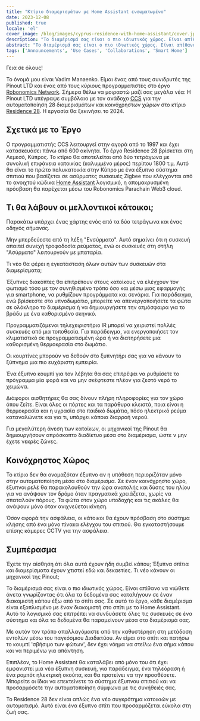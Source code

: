 ```yaml
---
title: "Κτίριο διαμερισμάτων με Home Assistant ενσωματωμένο"
date: 2023-12-08
published: true
locale: 'el'
cover_image: /blog/images/cyprus-residence-with-home-assistant/cover.jpg
description: "Το διαμέρισμά σας είναι ο πιο ιδιωτικός χώρος. Είναι απίθανο να νιώθετε άνετα γνωρίζοντας ότι όλα τα δεδομένα σας καταλήγουν σε έναν διακομιστή κάπου έξω από το σπίτι σας. Σε αυτό το έργο, κάθε διαμέρισμα είναι εξοπλισμένο με έναν διακομιστή στο σπίτι με το Home Assistant."
abstract: "Το διαμέρισμά σας είναι ο πιο ιδιωτικός χώρος. Είναι απίθανο να νιώθετε άνετα γνωρίζοντας ότι όλα τα δεδομένα σας καταλήγουν σε έναν διακομιστή κάπου έξω από το σπίτι σας. Σε αυτό το έργο, κάθε διαμέρισμα είναι εξοπλισμένο με έναν διακομιστή στο σπίτι με το Home Assistant."
tags: ['Announcements', 'Use Cases', 'Collaborations', 'Smart Home']
---
```


Γεια σε όλους!

Το όνομά μου είναι Vadim Manaenko. Είμαι ένας από τους συνιδρυτές της Pinout LTD και ένας από τους κύριους προγραμματιστές στο έργο [Robonomics Network](https://robonomics.network/). Σήμερα θέλω να μοιραστώ μαζί σας μεγάλα νέα: Η Pinout LTD υπέγραψε συμβόλαιο με τον ανάδοχο [CCS](https://www.stylianidesgroup.com/) για την αυτοματοποίηση 28 διαμερισμάτων και κοινόχρηστων χώρων στο κτίριο [Residence 28](https://www.stylianidesgroup.com/property/residence-28). Η εργασία θα ξεκινήσει το 2024.

## Σχετικά με το Έργο

Ο προγραμματιστής CCS λειτουργεί στην αγορά από το 1997 και έχει κατασκευάσει πάνω από 600 ακίνητα. Το έργο Residence 28 βρίσκεται στη Λεμεσό, Κύπρος. Το κτίριο θα αποτελείται από δύο τετράγωνα με συνολική επιφάνεια κατοικίας (καλυμμένο μέρος) περίπου 1800 τ.μ. Αυτό θα είναι το πρώτο πολυκατοικία στην Κύπρο με ένα έξυπνο σύστημα σπιτιού που βασίζεται σε ασύρματες συσκευές Zigbee που ελέγχονται από το ανοιχτού κώδικα [Home Assistant](https://www.home-assistant.io/) λογισμικό, η απομακρυσμένη πρόσβαση θα παρέχεται μέσω του Robonomics Parachain Web3 cloud.

## Τι θα λάβουν οι μελλοντικοί κάτοικοι;

Παρακάτω υπάρχει ένας χάρτης ενός από τα δύο τετράγωνα και ένας οδηγός σήμανσς.

<RbImage zoom src="/blog/images/cyprus-residence-with-home-assistant/smart-home-floor-plan-cyprus-residence.jpg" alt="Smart home floor plan" />

Μην μπερδεύεστε από τη λέξη "Ενσύρματο". Αυτό σημαίνει ότι η συσκευή απαιτεί συνεχή τροφοδοσία ρεύματος, ενώ οι συσκευές στη στήλη "Ασύρματο" λειτουργούν με μπαταρία.

Τι νέο θα φέρει η εγκατάσταση όλων αυτών των συσκευών στα διαμερίσματα;

Έξυπνες διακόπτες θα επιτρέπουν στους κατοίκους να ελέγχουν τον φωτισμό τόσο με τον συνηθισμένο τρόπο όσο και μέσω μιας εφαρμογής για smartphone, να ρυθμίζουν προγράμματα και σενάρια. Για παράδειγμα, ενώ βρίσκεστε στο υπνοδωμάτιο, μπορείτε να απενεργοποιήσετε τα φώτα σε ολόκληρο το διαμέρισμα ή να δημιουργήσετε την ατμόσφαιρα για το βράδυ με ένα καθορισμένο σκηνικό.

Προγραμματιζόμενοι τηλεχειριστήριο IR μπορεί να χειριστεί πολλές συσκευές από μια τοποθεσία. Για παράδειγμα, να ενεργοποιήσετ τον κλιματιστικό σε προγραμματισμένη ώρα ή να διατηρήσετε μια καθορισμένη θερμοκρασία στο δωμάτιο.

Οι κουρτίνες μπορούν να δεθούν στο ξυπνητήρι σας για να κάνουν το ξύπνημα μια πιο ευχάριστη εμπειρία.

Ένα έξυπνο κουμπί για τον λέβητα θα σας επιτρέψει να ρυθμίσετε το πρόγραμμα μία φορά και να μην σκέφτεστε πλέον για ζεστό νερό το χειμώνα.

Διάφοροι αισθητήρες θα σας δίνουν πλήρη πληροφορίες για τον χώρο όπου ζείτε. Είναι όλες οι πόρτες και τα παράθυρα κλειστά, ποια είναι η θερμοκρασία και η υγρασία στο παιδικό δωμάτιο, πόσο ηλεκτρικό ρεύμα καταναλώνετε και για τι, υπάρχει κάποια διαρροή νερού.

Για μεγαλύτερη άνεση των κατοίκων, οι μηχανικοί της Pinout θα δημιουργήσουν απρόσκοπτο διαδίκτυο μέσα στο διαμέρισμα, ώστε ν μην έχετε νεκρές ζώνες.

## Κοινόχρηστος Χώρος

Το κτίριο δεν θα ονομαζόταν έξυπνο αν η υπόθεση περιοριζόταν μόνο στην αυτοματοποίηση μέσα στο διαμέρισμα. Σε έναν κοινόχρηστο χώρο, έξυπνοι ρελέ θα παρακολουθούν την ώρα ανατολής και δύσης του ηλίου για να ανάψουν τον δρόμο όταν πραγματικά χρειάζεται, χωρίς να σπαταλούν πόρους. Τα φώτα στον χώρο υποδοχής και τις σκάλες θα ανάψουν μόνο όταν ανιχνεύεται κίνηση.

Όσον αφορά την ασφάλεια, οι κάτοικοι θα έχουν πρόσβαση στο σύστημα κλήσης από ένα μόνο πίνακα ελέγχου του σπιτιού. Θα εγκαταστήσουμε επίσης κάμερες CCTV για την ασφάλεια.

<RbImage zoom src="/blog/images/cyprus-residence-with-home-assistant/smart-home-lobby-plan-cyprus-residence.jpg" alt="Smart home lobby plan" />

## Συμπέρασμα

Έχετε την αίσθηση ότι όλα αυτά έχουν ήδη συμβεί κάπου; Έξυπνα σπίτια και διαμερίσματα έχουν χτιστεί εδώ και δεκαετίες. Τι νέο κάνουν οι μηχανικοί της Pinout; 

Το διαμέρισμά σας είναι ο πιο ιδιωτικός χώρος. Είναι απίθανο να νιώθετε άνετα γνωρίζοντας ότι όλα τα δεδομένα σας καταλήγουν σε έναν διακομιστή κάπου έξω από το σπίτι σας. Σε αυτό το έργο, κάθε διαμέρισμα είναι εξοπλισμένο με έναν διακομιστή στο σπίτι με το Home Assistant. Αυτό το λογισμικό σας επιτρέπει να συνδυάσετε όλες τις συσκευές σε ένα σύστημα και όλα τα δεδομένα θα παραμείνουν μέσα στο διαμέρισμά σας. 

Με αυτόν τον τρόπο απαλλαγόμαστε από την καθυστέρηση στη μετάδοση εντολών μέσω του παγκόσμιου Διαδικτύου. Αν είμαι στο σπίτι και πατήσω το κουμπί 'σβήσιμο των φώτων', δεν έχει νόημα να στείλω ένα σήμα κάπου και να περιμένω για απάντηση. 

Επιπλέον, το Home Assistant θα καταλάβει από μόνο του ότι έχει εμφανιστεί μια νέα έξυπνη συσκευή, για παράδειγμα, ένα τηλεόραση ή ένα ρομπότ ηλεκτρική σκούπα, και θα προτείνει να την προσθέσετε. Μπορείτε οι ίδιοι να επεκτείνετε το σύστημα έξυπνου σπιτιού και να προσαρμόσετε την αυτοματοποίηση σύμφωνα με τις συνήθειές σας. 

Το Residence 28 δεν είναι απλώς ένα νέο συγκρότημα κατοικιών με αυτοματισμό. Αυτό είναι ένα έξυπνο σπίτι που προσαρμόζεται εύκολα στη ζωή σας.